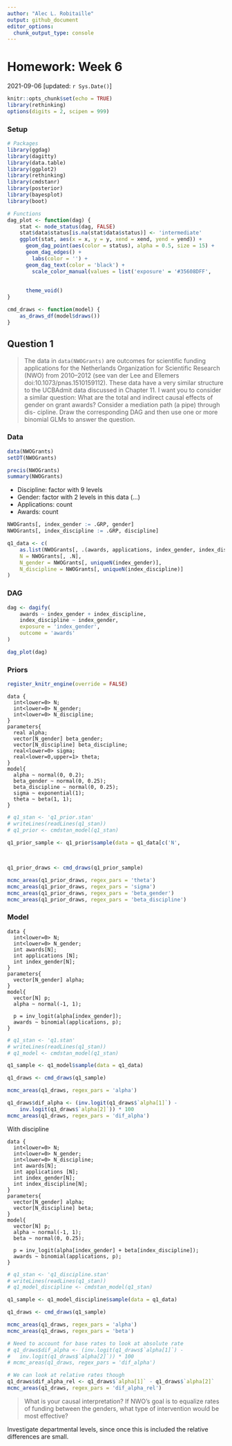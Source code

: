 ```yaml
---
author: "Alec L. Robitaille"
output: github_document
editor_options: 
  chunk_output_type: console
---
```


# Homework: Week 6
2021-09-06 [updated: `r Sys.Date()`]

```r
knitr::opts_chunk$set(echo = TRUE)
library(rethinking)
options(digits = 2, scipen = 999)
```

### Setup

```r
# Packages
library(ggdag)
library(dagitty)
library(data.table)
library(ggplot2)
library(rethinking)
library(cmdstanr)
library(posterior)
library(bayesplot)
library(boot)

# Functions
dag_plot <- function(dag) {
	stat <- node_status(dag, FALSE)
	stat$data$status[is.na(stat$data$status)] <- 'intermediate'
	ggplot(stat, aes(x = x, y = y, xend = xend, yend = yend)) +
	  geom_dag_point(aes(color = status), alpha = 0.5, size = 15) +
	  geom_dag_edges() +
		labs(color = '') + 
	  geom_dag_text(color = 'black') +
		scale_color_manual(values = list('exposure' = '#35608DFF',
																		 'outcome' = '#22A884FF',
																		 'intermediate' = 'grey50')) + 
	  theme_void()
}

cmd_draws <- function(model) {
	as_draws_df(model$draws())
}
```

## Question 1

> The data in `data(NWOGrants)` are outcomes for scientific funding applications
for the Netherlands Organization for Scientific Research (NWO) from 2010–2012
(see van der Lee and Ellemers doi:10.1073/pnas.1510159112). These data have a
very similar structure to the UCBAdmit data discussed in Chapter 11. I want you
to consider a similar question: What are the total and indirect causal effects
of gender on grant awards? Consider a mediation path (a pipe) through dis-
cipline. Draw the corresponding DAG and then use one or more binomial GLMs to
answer the question.


### Data

```r
data(NWOGrants)
setDT(NWOGrants)

precis(NWOGrants)
summary(NWOGrants)
```

* Discipline: factor with 9 levels
* Gender: factor with 2 levels in this data (...)
* Applications: count
* Awards: count


```r
NWOGrants[, index_gender := .GRP, gender]
NWOGrants[, index_discipline := .GRP, discipline]

q1_data <- c(
	as.list(NWOGrants[, .(awards, applications, index_gender, index_discipline)]),
	N = NWOGrants[, .N],
	N_gender = NWOGrants[, uniqueN(index_gender)],
	N_discipline = NWOGrants[, uniqueN(index_discipline)]
)
```

### DAG
```r
dag <- dagify(
	awards ~ index_gender + index_discipline,
	index_discipline ~ index_gender,
	exposure = 'index_gender',
	outcome = 'awards'
)

dag_plot(dag)
```

### Priors
```r
register_knitr_engine(override = FALSE)
```

```cmdstan
data {
  int<lower=0> N;
  int<lower=0> N_gender;
  int<lower=0> N_discipline;
}
parameters{
  real alpha;
  vector[N_gender] beta_gender;
  vector[N_discipline] beta_discipline;
  real<lower=0> sigma;
  real<lower=0,upper=1> theta;
}
model{
  alpha ~ normal(0, 0.2);
  beta_gender ~ normal(0, 0.25);
  beta_discipline ~ normal(0, 0.25);
  sigma ~ exponential(1);
  theta ~ beta(1, 1);
}
```

```r
# q1_stan <- 'q1_prior.stan'
# writeLines(readLines(q1_stan))
# q1_prior <- cmdstan_model(q1_stan)

q1_prior_sample <- q1_prior$sample(data = q1_data[c('N',
																										'N_gender',
																										'N_discipline')])

q1_prior_draws <- cmd_draws(q1_prior_sample)

mcmc_areas(q1_prior_draws, regex_pars = 'theta')
mcmc_areas(q1_prior_draws, regex_pars = 'sigma')
mcmc_areas(q1_prior_draws, regex_pars = 'beta_gender')
mcmc_areas(q1_prior_draws, regex_pars = 'beta_discipline')
```

### Model
```cmdstan
data {
  int<lower=0> N;
  int<lower=0> N_gender;
  int awards[N];
  int applications [N];
  int index_gender[N];
}
parameters{
  vector[N_gender] alpha;
}
model{
  vector[N] p;
  alpha ~ normal(-1, 1);

  p = inv_logit(alpha[index_gender]);
  awards ~ binomial(applications, p);
}
```

```r
# q1_stan <- 'q1.stan'
# writeLines(readLines(q1_stan))
# q1_model <- cmdstan_model(q1_stan)

q1_sample <- q1_model$sample(data = q1_data)

q1_draws <- cmd_draws(q1_sample)

mcmc_areas(q1_draws, regex_pars = 'alpha')

q1_draws$dif_alpha <- (inv.logit(q1_draws$`alpha[1]`) -
	inv.logit(q1_draws$`alpha[2]`)) * 100
mcmc_areas(q1_draws, regex_pars = 'dif_alpha')
```

With discipline

```cmdstan
data {
  int<lower=0> N;
  int<lower=0> N_gender;
  int<lower=0> N_discipline;
  int awards[N];
  int applications [N];
  int index_gender[N];
  int index_discipline[N];
}
parameters{
  vector[N_gender] alpha;
  vector[N_discipline] beta;
}
model{
  vector[N] p;
  alpha ~ normal(-1, 1);
  beta ~ normal(0, 0.25);

  p = inv_logit(alpha[index_gender] + beta[index_discipline]);
  awards ~ binomial(applications, p);
}
```

```r
# q1_stan <- 'q1_discipline.stan'
# writeLines(readLines(q1_stan))
# q1_model_discipline <- cmdstan_model(q1_stan)

q1_sample <- q1_model_discipline$sample(data = q1_data)

q1_draws <- cmd_draws(q1_sample)

mcmc_areas(q1_draws, regex_pars = 'alpha')
mcmc_areas(q1_draws, regex_pars = 'beta')

# Need to account for base rates to look at absolute rate
# q1_draws$dif_alpha <- (inv.logit(q1_draws$`alpha[1]`) -
# 	inv.logit(q1_draws$`alpha[2]`)) * 100
# mcmc_areas(q1_draws, regex_pars = 'dif_alpha')

# We can look at relative rates though
q1_draws$dif_alpha_rel <- q1_draws$`alpha[1]` - q1_draws$`alpha[2]`
mcmc_areas(q1_draws, regex_pars = 'dif_alpha_rel')
```

> What is your causal interpretation? If NWO’s goal is to equalize rates of
funding between the genders, what type of intervention would be most effective?

Investigate departmental levels, since once this is included the relative differences are small. 
